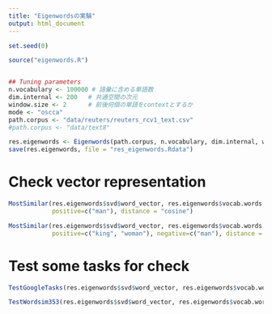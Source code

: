 ```yaml
---
title: "Eigenwordsの実験"
output: html_document
---
```


```r
set.seed(0)

source("eigenwords.R")


## Tuning parameters
n.vocabulary <- 100000 # 語彙に含める単語数
dim.internal <- 200   # 共通空間の次元
window.size <- 2      # 前後何個の単語をcontextとするか
mode <- "oscca"
path.corpus <- "data/reuters/reuters_rcv1_text.csv"
#path.corpus <- "data/text8"
```


```r
res.eigenwords <- Eigenwords(path.corpus, n.vocabulary, dim.internal, window.size, mode = mode)
save(res.eigenwords, file = "res_eigenwords.Rdata")
```

# Check vector representation
```r
MostSimilar(res.eigenwords$svd$word_vector, res.eigenwords$vocab.words,
            positive=c("man"), distance = "cosine")
```

```r
MostSimilar(res.eigenwords$svd$word_vector, res.eigenwords$vocab.words,
            positive=c("king", "woman"), negative=c("man"), distance = "cosine")
```


# Test some tasks for check
```r
TestGoogleTasks(res.eigenwords$svd$word_vector, res.eigenwords$vocab.words, n.cores = 24)
```

```r
TestWordsim353(res.eigenwords$svd$word_vector, res.eigenwords$vocab.words)
```